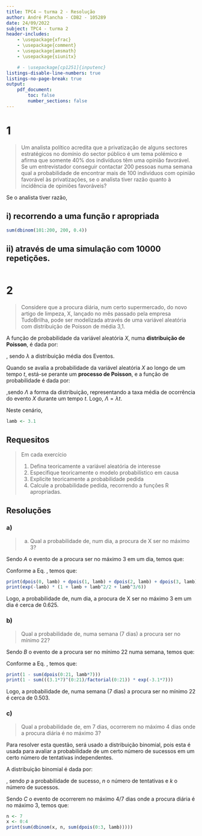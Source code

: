 ```yaml
---
title: TPC4 – turma 2 - Resolução
author: André Plancha - CDB2 - 105289
date: 24/09/2022
subject: TPC4 - turma 2
header-includes:
    - \usepackage{xfrac}
    - \usepackage{comment}
    - \usepackage{amsmath}
    - \usepackage{siunitx}

    # - \usepackage[cp1251]{inputenc}
listings-disable-line-numbers: true
listings-no-page-break: true
output:
    pdf_document:
        toc: false
        number_sections: false
---
```

# 1
> Um analista político acredita que a privatização de alguns sectores estratégicos no domínio do sector público é um tema polémico e afirma que somente 40% dos indivíduos têm uma opinião favorável.
> Se um entrevistador conseguir contactar 200 pessoas numa semana qual a probabilidade de encontrar mais de 100 indivíduos com opinião favorável às privatizações, se o analista tiver razão quanto à incidência de opiniões favoráveis?

Se o analista tiver razão,

```{=latex}
\begin{align}
P(X>100) &= \sum_{x=101}^{200} \left(\binom{200}{x} \left(0.4\right)^x \left(0.6\right)^{200-x}\right)
\end{align}
```

```{=latex}
```

## i) recorrendo a uma função r apropriada

```r
sum(dbinom(101:200, 200, 0.4))
```

## ii) através de uma simulação com 10000 repetições.

```r

```

# 2
> Considere que a procura diária, num certo supermercado, do novo artigo de limpeza, X, lançado no mês passado pela empresa TudoBrilha, pode ser modelizada através de uma variável aleatória com distribuição de Poisson de média 3,1.

A função de probabilidade da variável aleatória $X$, numa **distribuição de Poisson**, é dada por:

```{=latex}
\begin{align}
&f(k, \lambda) = P(X = k) = \frac{\lambda^k e^{-\lambda}}{k!}, \qquad k \in \mathbb{N} _0 \label{eq:poisson}
\end{align}
```
, sendo $\lambda$ a distribuição média dos Eventos.

Quando se avalia a probabilidade da variável aleatória $X$ ao longo de um tempo $t$, está-se perante um **processo de Poisson**, e a função de probabilidade é dada por:

```{=latex}
\begin {align}
&P(N(t) = k) = \frac{\Lambda^k e^{-\Lambda}}{k!} \qquad k \in \mathbb{N} _0 \label{eq:poissonProcess}
\end{align}
```
,sendo $\Lambda$ a forma da distribuição, representando a taxa média de ocorrência do evento $X$ durante um tempo $t$. Logo, $\Lambda = \lambda t$.

Neste cenário,
```{=latex}
\begin {align} \lambda = 3.1\si{\per\day} \end{align}
```

```r
lamb <- 3.1
```

## Requesitos
> Em cada exercício
>
> 1. Defina teoricamente a variável aleatória de interesse
> 2. Especifique teoricamente o modelo probabilístico em causa
> 3. Explicite teoricamente a probabilidade pedida
> 4. Calcule a probabilidade pedida, recorrendo a funções R apropriadas.

## Resoluções
### a)
> a) Qual a probabilidade de, num dia, a procura de X ser no máximo 3?

Sendo $A$ o evento de a procura ser no máximo 3 em um dia, temos que:

```{=latex}
\begin{alignat}{1}
P(A) = &P(X \leq 3) = P(X = 0) + P(X = 1) + P(X = 2) + P(X = 3)
\end{alignat}
```
Conforme a Eq. \ref{eq:poisson}, temos que:

```{=latex}
\begin{alignat}{1}
P(A) &= \frac{\lambda^0 e^{-\lambda}}{0!} + \frac{\lambda^1 e^{-\lambda}}{1!} + \frac{\lambda^2 e^{-\lambda}}{2!} + \frac{\lambda^3 e^{-\lambda}}{3!} \\
&= e^{-\lambda} \left(1 + \lambda + \frac{\lambda^2}{2} + \frac{\lambda^3}{6}\right)
\end{alignat}
```

```r
print(dpois(0, lamb) + dpois(1, lamb) + dpois(2, lamb) + dpois(3, lamb))
print(exp(-lamb) * (1 + lamb + lamb^2/2 + lamb^3/6))
```

Logo, a probabilidade de, num dia, a procura de X ser no máximo 3 em um dia é cerca de 0.625.

### b)
> Qual a probabilidade de, numa semana (7 dias) a procura ser no mínimo 22?

Sendo $B$ o evento de a procura ser no mínimo 22 numa semana, temos que:

```{=latex}
\begin{alignat}{1}
P(B) = P(X \geq 22) &= 1 - P(X < 22) \\
                    &= 1 - \sum_{k=0}^{21} P(X = k)
\end{alignat}
```

Conforme a Eq. \ref{eq:poissonProcess}, temos que:

```{=latex}
\begin{align}
P(B) &= 1 - \sum_{k=0}^{21} \frac{\Lambda^k e^{-\Lambda}}{k!}  \\
     &= 1 - \sum_{k=0}^{21} \frac{\lambda t^k}{k!} e^{-\lambda t} \\
     &= 1 - \sum_{k=0}^{21} \frac{(3.1 \cdot 7)^k}{k!} e^{-3.1 \cdot 7}
\end{align}
```

```r
print(1 - sum(dpois(0:21, lamb*7)))
print(1 - sum(((3.1*7)^(0:21)/factorial(0:21)) * exp(-3.1*7)))
```

Logo, a probabilidade de, numa semana (7 dias) a procura ser no mínimo 22 é cerca de 0.503.

### c)
> Qual a probabilidade de, em 7 dias, ocorrerem no máximo 4 dias onde a procura diária é no máximo 3?

Para resolver esta questão, será usado a distribuição binomial, pois esta é usada para avaliar a probabilidade de um certo número de sucessos em um certo número de tentativas independentes.

A distribuição binomial é dada por:
```{=latex}
\begin{align}
P(k;p,n) = \binom{n}{k} p^k (1-p)^{n-k}, \qquad k \in \mathbb{N} _0
\end{align}
```
, sendo $p$ a probabilidade de sucesso, $n$ o número de tentativas e $k$ o número de sucessos.

Sendo $C$ o evento de ocorrerem no máximo 4/7 dias onde a procura diária é no máximo 3,  temos que:

```{=latex}
\begin{align}
P(C) &= \sum_{k=0}^{4} P(k;P(A), 7) \\
     &= \sum_{k=0}^{4} \binom{7}{k} P(A)^k (1-P(A))^{7-k}
\end{align}
```


```r
n <- 7
x <- 0:4
print(sum(dbinom(x, n, sum(dpois(0:3, lamb)))))
```
